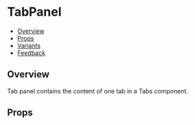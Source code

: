 
<Meta of={TabPanelStories} />

# TabPanel

- [Overview](#overview)
- [Props](#props)
- [Variants](#variants)
- [Feedback](#feedback)

## Overview

Tab panel contains the content of one tab in a Tabs component.

<Canvas of={TabPanelStories.Overview} />

## Props

<PropsTable />
